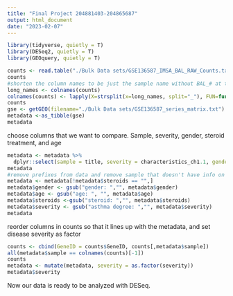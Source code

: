 ```yaml
---
title: "Final Project 204881403-204865687"
output: html_document
date: "2023-02-07"
---
```


```r
library(tidyverse, quietly = T)
library(DESeq2, quietly = T)
library(GEOquery, quietly = T)
```



```r

counts <- read.table("./Bulk Data sets/GSE136587_IMSA_BAL_RAW_Counts.txt.gz", header = T, check.names = FALSE,skip =1)
counts
#shorten the column names to be just the sample name without BAL_# at the end, in order to match the metadata
long_names <- colnames(counts)
colnames(counts) <- lapply(X=strsplit(x=long_names, split="_"), FUN=function(x) paste0(head(x, n=1),collapse = "_"))
counts
gse <- getGEO(filename="./Bulk Data sets/GSE136587_series_matrix.txt")
metadata <-as_tibble(gse)
metadata
```
choose columns that we want to compare. Sample, severity, gender, steroid treatment, and age
```r
metadata <- metadata %>% 
  dplyr::select(sample = title, severity = characteristics_ch1.1, gender = characteristics_ch1.2, age = characteristics_ch1.3, steroids = characteristics_ch1.4)
metadata
#remove prefixes from data and remove sample that doesn't have info on steroid use
metadata <- metadata[!metadata$steroids == "",]
metadata$gender <- gsub("gender: ","", metadata$gender)
metadata$age <- gsub("age: ", "", metadata$age)
metadata$steroids <-gsub("steroid: ","", metadata$steroids)
metadata$severity <- gsub("asthma degree: ","", metadata$severity)
metadata
```
reorder columns in counts so that it lines up with the metadata, and set disease severity as factor
```r

counts <- cbind(GeneID = counts$GeneID, counts[,metadata$sample])
all(metadata$sample == colnames(counts)[-1])
counts
metadata <- mutate(metadata, severity = as.factor(severity))
metadata$severity
```

Now our data is ready to be analyzed with DESeq.
```r


```

